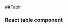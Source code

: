 
<Meta title= "Tablr - A Customized React Table Component" component={Tablr/>

##Tablr
### React table component

<Canvas>
    <Story name ='Default'>
        <Tablr
        headers = {['Col 1', 'Col 2', 'Col 3', 'Col4', 'Col 5']}
        rows = {
            [
        ['This', 'is', 'just', 'a', 'test'],
        ['This', 'is', 'also', 'a', 'test'],
        ['Just', 'a', 'little', 'more', 'coding'],
        ['Row', 'number', 'four', 'right', 'here'],
    ]
        }
         />
    </Story>
</Canvas>
